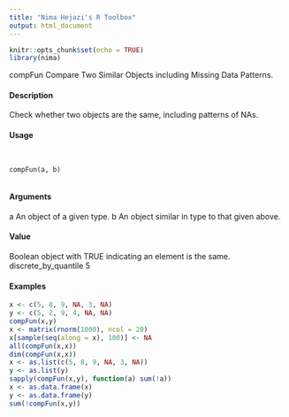 ```yaml
---
title: "Nima Hejazi's R Toolbox"
output: html_document
---
```


```r
knitr::opts_chunk$set(echo = TRUE)
library(nima)
```

compFun Compare Two Similar Objects including Missing Data Patterns.

#### Description

Check whether two objects are the same, including patterns of NAs.

#### Usage
<pre><code>

compFun(a, b)

</code></pre>
#### Arguments 

a An object of a given type.
b An object similar in type to that given above.

#### Value

Boolean object with TRUE indicating an element is the same.
discrete_by_quantile 5

#### Examples
```r
x <- c(5, 8, 9, NA, 3, NA)
y <- c(5, 2, 9, 4, NA, NA)
compFun(x,y)
x <- matrix(rnorm(1000), ncol = 20)
x[sample(seq(along = x), 100)] <- NA
all(compFun(x,x))
dim(compFun(x,x))
x <- as.list(c(5, 8, 9, NA, 3, NA))
y <- as.list(y)
sapply(compFun(x,y), function(a) sum(!a))
x <- as.data.frame(x)
y <- as.data.frame(y)
sum(!compFun(x,y))
```
